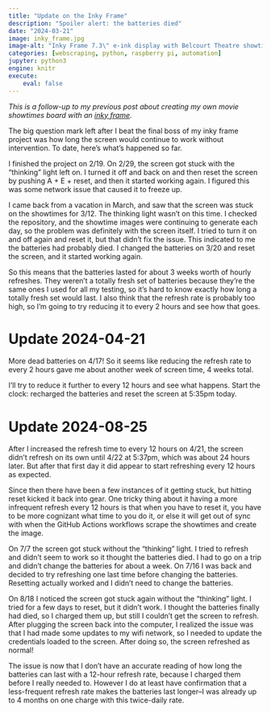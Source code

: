 ```yaml
---
title: "Update on the Inky Frame"
description: "Spoiler alert: the batteries died"
date: "2024-03-21"
image: inky_frame.jpg
image-alt: "Inky Frame 7.3\" e-ink display with Belcourt Theatre showtimes"
categories: [webscraping, python, raspberry pi, automation]
jupyter: python3
engine: knitr
execute:
    eval: false
---
```


*This is a follow-up to my previous post about creating my own movie showtimes board with an [inky frame](../webscraping-showtimes/index.qmd).*

The big question mark left after I beat the final boss of my inky frame project was how long the screen would continue to work without intervention. To date, here's what's happened so far.

I finished the project on 2/19. On 2/29, the screen got stuck with the "thinking" light left on. I turned it off and back on and then reset the screen by pushing A + E + reset, and then it started working again. I figured this was some network issue that caused it to freeze up.

I came back from a vacation in March, and saw that the screen was stuck on the showtimes for 3/12. The thinking light wasn't on this time. I checked the repository, and the showtime images were continuing to generate each day, so the problem was definitely with the screen itself. I tried to turn it on and off again and reset it, but that didn't fix the issue. This indicated to me the batteries had probably died. I changed the batteries on 3/20 and reset the screen, and it started working again.

So this means that the batteries lasted for about 3 weeks worth of hourly refreshes. They weren't a totally fresh set of batteries because they're the same ones I used for all my testing, so it's hard to know exactly how long a totally fresh set would last. I also think that the refresh rate is probably too high, so I'm going to try reducing it to every 2 hours and see how that goes.

# Update 2024-04-21

More dead batteries on 4/17! So it seems like reducing the refresh rate to every 2 hours gave me about another week of screen time, 4 weeks total.

I'll try to reduce it further to every 12 hours and see what happens. Start the clock: recharged the batteries and reset the screen at 5:35pm today.

# Update 2024-08-25

After I increased the refresh time to every 12 hours on 4/21, the screen didn't refresh on its own until 4/22 at 5:37pm, which was about 24 hours later. But after that first day it did appear to start refreshing every 12 hours as expected.

Since then there have been a few instances of it getting stuck, but hitting reset kicked it back into gear. One tricky thing about it having a more infrequent refresh every 12 hours is that when you have to reset it, you have to be more cognizant what time to you do it, or else it will get out of sync with when the GitHub Actions workflows scrape the showtimes and create the image.

On 7/7 the screen got stuck without the "thinking" light. I tried to refresh and didn't seem to work so it thought the batteries died. I had to go on a trip and didn't change the batteries for about a week. On 7/16 I was back and decided to try refreshing one last time before changing the batteries. Resetting actually worked and I didn't need to change the batteries.

On 8/18 I noticed the screen got stuck again without the "thinking" light. I tried for a few days to reset, but it didn't work. I thought the batteries finally had died, so I charged them up, but still I couldn't get the screen to refresh. After plugging the screen back into the computer, I realized the issue was that I had made some updates to my wifi network, so I needed to update the credentials loaded to the screen. After doing so, the screen refreshed as normal!

The issue is now that I don't have an accurate reading of how long the batteries can last with a 12-hour refresh rate, because I charged them before I really needed to. However I do at least have confirmation that a less-frequent refresh rate makes the batteries last longer--I was already up to 4 months on one charge with this twice-daily rate. 

